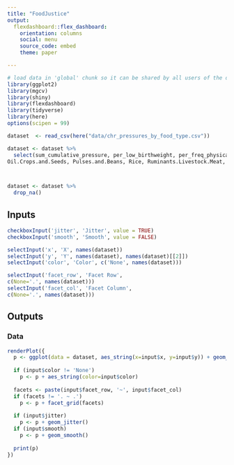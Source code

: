 ```yaml
---
title: "FoodJustice"
output: 
  flexdashboard::flex_dashboard:
    orientation: columns
    social: menu
    source_code: embed
    theme: paper

---
```


```r
# load data in 'global' chunk so it can be shared by all users of the dashboard
library(ggplot2)
library(mgcv)
library(shiny)
library(flexdashboard)
library(tidyverse)
library(here)
options(scipen = 99)


```




```r
dataset  <- read_csv(here("data/chr_pressures_by_food_type.csv")) 
```


```r
dataset <- dataset %>% 
  select(sum_cumulative_pressure, per_low_birthweight, per_freq_physical_distress, per_freq_mental_distress, life_expectancy, per_adult_obesity, region, Backyard.Pig.Meat, Cereals.and.Grains, Chickens...Pigs.Livestock.Meat, Eggs, Freshwater.Fishery, Fruits.and.Vegetables, Mariculture, Mariculture.Feed, Marine.Fishery, Milk,
Oil.Crops.and.Seeds, Pulses.and.Beans, Rice, Ruminants.Livestock.Meat, Soy, Spices, Starches, Starches.and.Roots, Sugar, Tree.Nuts, Livestock.Feed, per_rural, median_household_income, drinking_water_violation, state.x, per_black, per_am_indian_alaska_native, per_asian, per_nativeHA_other_pacific_isl, per_hispanic, per_non_hispanic_white, division, fips, per_uninsured, per_access_to_exercise, primary_care_phys_quartile, mental_health_providers_quartile, per_child_poverty, air_pollution_avg_daily_pm2.5, per_severe_house_cost_burden, per_severe_housing_problems, per_food_insecure, per_limited_access_healthy_food, per_smokers, per_physically_inactive, per_excessive_drinking, per_flu_vaccinated, per_completed_hs, per_some_college, traffic_volume)



dataset <- dataset %>% 
  drop_na()
```







Inputs {.sidebar}
-----------------------------------------------------------------------

```r



checkboxInput('jitter', 'Jitter', value = TRUE)
checkboxInput('smooth', 'Smooth', value = FALSE)

selectInput('x', 'X', names(dataset))
selectInput('y', 'Y', names(dataset), names(dataset)[[2]])
selectInput('color', 'Color', c('None', names(dataset)))

selectInput('facet_row', 'Facet Row',
c(None='.', names(dataset)))
selectInput('facet_col', 'Facet Column',
c(None='.', names(dataset)))
```

Outputs
-----------------------------------------------------------------------

### Data

```r

renderPlot({
  p <- ggplot(data = dataset, aes_string(x=input$x, y=input$y)) + geom_point()
  
  if (input$color != 'None')
    p <- p + aes_string(color=input$color)
  
  facets <- paste(input$facet_row, '~', input$facet_col)
  if (facets != '. ~ .')
    p <- p + facet_grid(facets)
  
  if (input$jitter)
    p <- p + geom_jitter()
  if (input$smooth)
    p <- p + geom_smooth()
  
  print(p)
})
```


